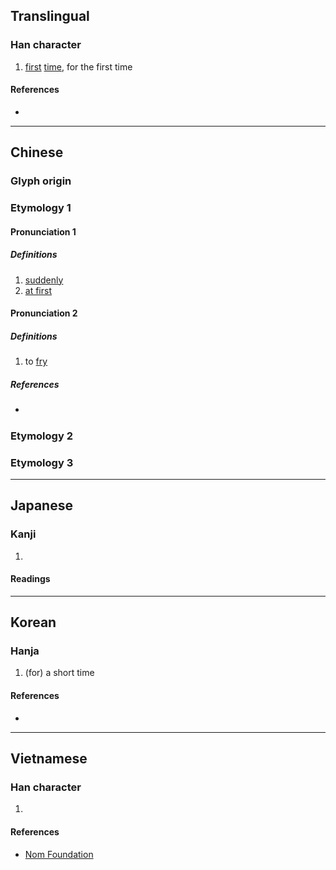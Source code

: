 {{character info/new}}
==Translingual==
{{stroke order|type=animate}}

===Han character===
{{Han char|rn=4|rad=丿|as=04|sn=5|four=80211|canj=HS|ids=⿱𠂉⿰丨二}}

# [[first]] [[time]], for the first time

====References====
* {{Han ref|kx=0082.060|dkj=00130|dj=0165.220|hdz=10035.030|uh=4E4D|ud=20045|bh=A545|bd=42309}}

----

==Chinese==
{{zh-forms}}

===Glyph origin===
{{Han etyl}}
===Etymology 1===
====Pronunciation 1====
{{zh-pron
|m=zhà
|c=zaa3,zaa6
|h=
|mn=qz,xm:chā/qz,xm:chà/zz:chèe
|w=
|mc=y
|oc=y
|ma=
|cat=adv
}}

=====Definitions=====
{{zh-hanzi}}

# [[suddenly]]
# [[at first]]

====Pronunciation 2====
{{zh-pron
|mn=tw:chàⁿ
|cat=n
}}

=====Definitions=====
{{zh-hanzi}}

# {{lb|zh|Min Nan}} to [[fry]]

=====References=====
* {{qualifier|Min Nan}} {{thcwd|1307}}

===Etymology 2===
{{zh-see|作|v}}
===Etymology 3===
{{zh-see|榨|ss}}

----

==Japanese==

===Kanji===
{{ja-kanji|grade=|rs=丿04}}

# {{defn|lang=ja|sort=丿04}}

====Readings====
{{ja-readings
|on=さく, さ
|kun=たちま-ち, なが-ら
}}

----

==Korean==

===Hanja===
{{ko-hanja|hangeul=사|rv=sa|mr=sa|y=sa|eumhun=잠깐|ehrv=jamkkan|ehmr=chamkkan|ehy=}}

# (for) a short time

====References====
* {{Hanja ref|nav=9706}}

----

==Vietnamese==

===Han character===
{{vi-readings|rs=丿04|hanviet=[[chạ]], [[sạ]], [[cha]], [[sã]]}}

# {{defn|lang=vi|sort=丿04}}

====References====
* [http://nomfoundation.org/common/nom_details.php?codepoint=4e4d Nom Foundation]

{{cln|vi|Han tu}}